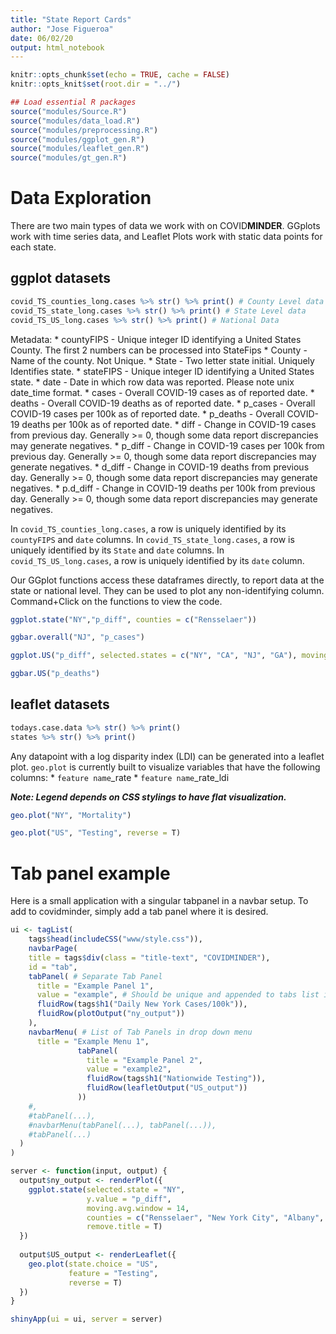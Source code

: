 ```yaml
---
title: "State Report Cards"
author: "Jose Figueroa"
date: 06/02/20
output: html_notebook
---
```




```r
knitr::opts_chunk$set(echo = TRUE, cache = FALSE)
knitr::opts_knit$set(root.dir = "../")
```

```r
## Load essential R packages
source("modules/Source.R")
source("modules/data_load.R")
source("modules/preprocessing.R")
source("modules/ggplot_gen.R")
source("modules/leaflet_gen.R")
source("modules/gt_gen.R")
```


# Data Exploration

There are two main types of data we work with on COVID**MINDER**. GGplots work with time series data, and Leaflet Plots work with static data points for each state. 

## ggplot datasets

```r
covid_TS_counties_long.cases %>% str() %>% print() # County Level data
covid_TS_state_long.cases %>% str() %>% print() # State Level data
covid_TS_US_long.cases %>% str() %>% print() # National Data
```

Metadata:
* countyFIPS - Unique integer ID identifying a United States County. The first 2 numbers can be processed into StateFips
* County - Name of the county. Not Unique.
* State - Two letter state initial. Uniquely Identifies state. 
* stateFIPS -  Unique integer ID identifying a United States state.
* date - Date in which row data was reported. Please note unix date_time format.
* cases - Overall COVID-19 cases as of reported date.
* deaths - Overall COVID-19 deaths as of reported date.
* p_cases - Overall COVID-19 cases per 100k as of reported date.
* p_deaths - Overall COVID-19 deaths per 100k as of reported date.
* diff - Change in COVID-19 cases from previous day. Generally >= 0, though some data report discrepancies may generate negatives.
* p_diff - Change in COVID-19 cases per 100k from previous day. Generally >= 0, though some data report discrepancies may generate negatives.
* d_diff - Change in COVID-19 deaths from previous day. Generally >= 0, though some data report discrepancies may generate negatives.
* p.d_diff - Change in COVID-19 deaths per 100k from previous day. Generally >= 0, though some data report discrepancies may generate negatives.

In `covid_TS_counties_long.cases`, a row is uniquely identified by its `countyFIPS` and `date` columns.
In `covid_TS_state_long.cases`, a row is uniquely identified by its `State` and `date` columns.
In `covid_TS_US_long.cases`, a row is uniquely identified by its `date` column.

Our GGplot functions access these dataframes directly, to report data at the state or national level. They can be used to plot any non-identifying column. Command+Click on the functions to view the code.

```r
ggplot.state("NY","p_diff", counties = c("Rensselaer"))
```

```r
ggbar.overall("NJ", "p_cases")
```

```r
ggplot.US("p_diff", selected.states = c("NY", "CA", "NJ", "GA"), moving.avg.window = 14)
```

```r
ggbar.US("p_deaths")
```

## leaflet datasets

```r
todays.case.data %>% str() %>% print()
states %>% str() %>% print()
```

Any datapoint with a log disparity index (LDI) can be generated into a leaflet plot. `geo.plot` is currently built to visualize variables that have the following columns:
* `feature name`_rate
* `feature name`_rate_ldi


***Note: Legend depends on CSS stylings to have flat visualization.***
```r
geo.plot("NY", "Mortality")
```

```r
geo.plot("US", "Testing", reverse = T)
```

# Tab panel example
Here is a small application with a singular tabpanel in a navbar setup. To add to covidminder, simply add a tab panel where it is desired. 

```r
ui <- tagList(
    tags$head(includeCSS("www/style.css")),
    navbarPage(
    title = tags$div(class = "title-text", "COVIDMINDER"),
    id = "tab",
    tabPanel( # Separate Tab Panel
      title = "Example Panel 1",
      value = "example", # Should be unique and appended to tabs list in the server code
      fluidRow(tags$h1("Daily New York Cases/100k")),
      fluidRow(plotOutput("ny_output"))
    ),
    navbarMenu( # List of Tab Panels in drop down menu
      title = "Example Menu 1",
               tabPanel(
                 title = "Example Panel 2",
                 value = "example2",
                 fluidRow(tags$h1("Nationwide Testing")),
                 fluidRow(leafletOutput("US_output"))
               ))
    #,
    #tabPanel(...),
    #navbarMenu(tabPanel(...), tabPanel(...)),
    #tabPanel(...)
  )
)
```

```r
server <- function(input, output) {
  output$ny_output <- renderPlot({
    ggplot.state(selected.state = "NY", 
                 y.value = "p_diff", 
                 moving.avg.window = 14, 
                 counties = c("Rensselaer", "New York City", "Albany", "Nassau", "Erie"),
                 remove.title = T)
  })
  
  output$US_output <- renderLeaflet({
    geo.plot(state.choice = "US", 
             feature = "Testing",
             reverse = T)
  })
}
```

```r
shinyApp(ui = ui, server = server)
```


